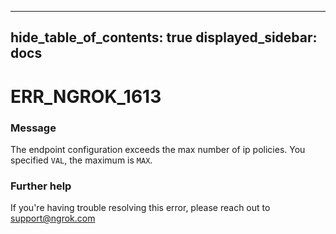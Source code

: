 

---
hide_table_of_contents: true
displayed_sidebar: docs
---


# ERR_NGROK_1613

### Message
The endpoint configuration exceeds the max number of ip policies. You specified `VAL`, the maximum is `MAX`.

<ErrorDetails error="err_ngrok_1613" />



### Further help
If you're having trouble resolving this error, please reach out to [support@ngrok.com](mailto:support@ngrok.com?subject=Help%20with%20ERR_NGROK_1613)

